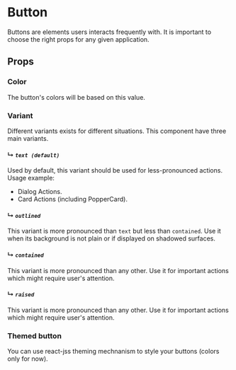 

<Meta title="Components/Button" />

# Button

Buttons are elements users interacts frequently with.
It is important to choose the right props for any given application.

<Spacing value={4} />

## Props

<Props of={Button} />

### Color

The button's colors will be based on this value.

### Variant

Different variants exists for different situations.
This component have three main variants.

#### ↳ _``text (default)``_

Used by default, this variant should be used for less-pronounced actions.
Usage example:

- Dialog Actions.
- Card Actions (including PopperCard).

<Preview withSource="none">
    <Story name="text">
      <ButtonExamples variant="text" />
    </Story>
</Preview>

#### ↳ _``outlined``_

This variant is more pronounced than ``text`` but less than ``contained``.
Use it when its background is not plain or if displayed on shadowed surfaces.

<Preview withSource="none">
    <Story name="outlined">
      <ButtonExamples variant="outlined" />
    </Story>
</Preview>

#### ↳ _``contained``_

This variant is more pronounced than any other.
Use it for important actions which might require user's attention.

<Preview withSource="none">
    <Story name="contained">
      <ButtonExamples variant="contained" />
    </Story>
</Preview>

#### ↳ _``raised``_

This variant is more pronounced than any other.
Use it for important actions which might require user's attention.

<Preview withSource="none">
    <Story name="raised">
      <ButtonExamples variant="raised" />
    </Story>
</Preview>

### Themed button

You can use react-jss theming mechnanism to style your buttons (colors only for now).

<Preview withSource="none">
    <Story name="themed">
      <ThemedButtons />
    </Story>
</Preview>
